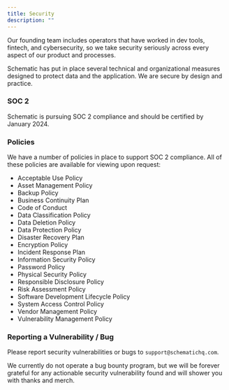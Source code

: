 ```yaml
---
title: Security
description: ""
---
```


Our founding team includes operators that have worked in dev tools, fintech, and cybersecurity, so we take security seriously across every aspect of our product and processes.

Schematic has put in place several technical and organizational measures designed to protect data and the application. We are secure by design and practice.

### SOC 2

Schematic is pursuing SOC 2 compliance and should be certified by January 2024.

### Policies

We have a number of policies in place to support SOC 2 compliance. All of these policies are available for viewing upon request:

- Acceptable Use Policy
- Asset Management Policy
- Backup Policy
- Business Continuity Plan
- Code of Conduct
- Data Classification Policy
- Data Deletion Policy
- Data Protection Policy
- Disaster Recovery Plan
- Encryption Policy
- Incident Response Plan
- Information Security Policy
- Password Policy
- Physical Security Policy
- Responsible Disclosure Policy
- Risk Assessment Policy
- Software Development Lifecycle Policy
- System Access Control Policy
- Vendor Management Policy
- Vulnerability Management Policy

### Reporting a Vulnerability / Bug

Please report security vulnerabilities or bugs to `support@schematichq.com`.

We currently do not operate a bug bounty program, but we will be forever grateful for any actionable security vulnerability found and will shower you with thanks and merch.